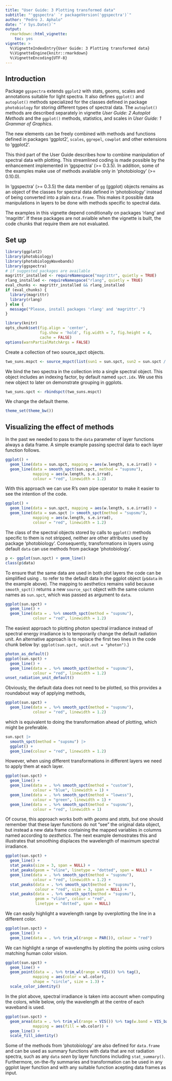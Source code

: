 ---
title: "User Guide: 3 Plotting transformed data"
subtitle: "'ggspectra' `r packageVersion('ggspectra')`"
author: "Pedro J. Aphalo"
date: "`r Sys.Date()`"
output: 
  rmarkdown::html_vignette:
    toc: yes
vignette: >
  %\VignetteIndexEntry{User Guide: 3 Plotting transformed data}
  %\VignetteEngine{knitr::rmarkdown}
  %\VignetteEncoding{UTF-8}
---

## Introduction

Package `ggspectra` extends `ggplot2` with stats, geoms, scales and annotations suitable for light spectra. It also defines `ggplot()` and  `autoplot()` methods specialized for the classes defined in package `photobiology` for storing different types of spectral data. The `autoplot()` methods are described separately in vignette _User Guide: 2 Autoplot Methods_ and the `ggplot()` methods, statistics, and scales in _User Guide: 1 Grammar of Graphics_.

The new elements can be freely combined with methods and functions defined in packages 'ggplot2', `scales`, `ggrepel`, `cowplot` and other extensions to 'ggplot2'.

This third part of the User Guide describes how to combine manipulation of spectral data with plotting. This streamlined coding is made possible by the enhancement implemented in 'ggspectra' (>= 0.3.5). In addition, some of the examples make use of methods available only in 'photobiology' (>= 0.10.0).

In 'ggspectra' (>= 0.3.5) the data member of `gg` (ggplot) objects remains as an object of the classes for spectral data defined in 'photobiology' instead of being converted into a plain `data.frame`. This makes it possible data manipulations in layers to be done with methods specific to spectral data.

The examples in this vignette depend conditionally on packages 'rlang' and 
'magrittr'. If these packages are not avialble when the vignette is built, the
code chunks that require them are not evaluated.

## Set up 

```{r}
library(ggplot2)
library(photobiology)
library(photobiologyWavebands)
library(ggspectra)
# if suggested packages are available
magrittr_installed <- requireNamespace("magrittr", quietly = TRUE)
rlang_installed <- requireNamespace("rlang", quietly = TRUE)
eval_chunks <- magrittr_installed && rlang_installed
if (eval_chunks) {
  library(magrittr)
  library(rlang)
} else {
  message("Please, install packages 'rlang' and 'magrittr'.")
}
```

```{r, include=FALSE, echo=FALSE}
library(knitr)
opts_chunk$set(fig.align = 'center', 
               fig.show = 'hold', fig.width = 7, fig.height = 4,
               cache = FALSE)
options(warnPartialMatchArgs = FALSE)
```

Create a collection of two source_spct objects.

```{r}
two_suns.mspct <- source_mspct(list(sun1 = sun.spct, sun2 = sun.spct / 2))
```

We bind the two spectra in the collection into a single spectral object. This object
includes an indexing factor, by default named `spct.idx`. We use this new object to 
later on demonstrate grouping in ggplots.

```{r}
two_suns.spct <- rbindspct(two_suns.mspct)
```

We change the default theme.

```{r}
theme_set(theme_bw())
```

## Visualizing the effect of methods

In the past we needed to pass to the `data` parameter of layer functions always a data frame. A simple example passing spectral data to each layer function follows.

```{r, eval=eval_chunks}
ggplot() + 
  geom_line(data = sun.spct, mapping = aes(w.length, s.e.irrad)) + 
  geom_line(data = smooth_spct(sun.spct, method = "supsmu"), 
            mapping = aes(w.length, s.e.irrad), 
            colour = "red", linewidth = 1.2)
```

With this approach we can use R's own pipe operator to make it easier to see the intention of the code.

```{r, eval=eval_chunks}
ggplot() + 
  geom_line(data = sun.spct, mapping = aes(w.length, s.e.irrad)) + 
  geom_line(data = sun.spct |> smooth_spct(method = "supsmu"), 
            mapping = aes(w.length, s.e.irrad), 
            colour = "red", linewidth = 1.2)
```

The class of the spectral objects stored by calls to `ggplot()` methods specific
to them is not stripped, neither are other attributes used by package
'photobiology'. Consequently, transformations in layers using default `data` can
use methods from package 'photobiology'.

```{r, eval = eval_chunks}
p <- ggplot(sun.spct) + geom_line()
class(p$data)
```
To ensure that the same data are used in both plot layers the code can be simplified using `.` to refer to the default data in the ggplot object (`p$data` in the example above). The mapping to aesthetics remains valid because `smooth_spct()` returns a new `source_spct` object with the same column names as `sun.spct`, which was passed as argument to `data`. 

```{r, eval = eval_chunks}
ggplot(sun.spct) + 
  geom_line() + 
  geom_line(data = . %>% smooth_spct(method = "supsmu"), 
            colour = "red", linewidth = 1.2)
```

The easiest approach to plotting photon spectral irradiance instead of spectral energy irradiance is to temporarily change the default radiation unit. An alternative approach is to replace the first two lines in the code chunk below by: `ggplot(sun.spct, unit.out = "photon")`.)

```{r, eval = eval_chunks}
photon_as_default()
ggplot(sun.spct) + 
  geom_line() + 
  geom_line(data = . %>% smooth_spct(method = "supsmu"), 
            colour = "red", linewidth = 1.2)
unset_radiation_unit_default()
```

Obviously, the default data does not need to be plotted, so this provides a roundabout way of applying methods,

```{r, eval=FALSE}
ggplot(sun.spct) + 
  geom_line(data = . %>% smooth_spct(method = "supsmu"), 
            colour = "red", linewidth = 1.2)
```
 
which is equivalent to doing the transformation ahead of plotting, which might be preferable.
 
```{r, eval=eval_chunks}
sun.spct |> 
  smooth_spct(method = "supsmu") |>
  ggplot() + 
  geom_line(colour = "red", linewidth = 1.2)
```

However, when using different transformations in different layers we need to apply them at each layer. 

```{r, eval = eval_chunks}
ggplot(sun.spct) + 
  geom_line() + 
  geom_line(data = . %>% smooth_spct(method = "custom"), 
            colour = "blue", linewidth = 1) +
  geom_line(data = . %>% smooth_spct(method = "lowess"), 
            colour = "green", linewidth = 1) +
  geom_line(data = . %>% smooth_spct(method = "supsmu"), 
            colour = "red", linewidth = 1)
```

Of course, this approach works both with _geoms_ and _stats_, but one should remember that these layer functions do not "see" the original data object, but instead a new data frame containing the mapped variables in columns named according to _aesthetics_. The next example demostrates this and illustrates that smoothing displaces the wavelength of maximum spectral irradiance.

```{r, eval = eval_chunks}
ggplot(sun.spct) + 
  geom_line() + 
  stat_peaks(size = 3, span = NULL) +
  stat_peaks(geom = "vline", linetype = "dotted", span = NULL) +
  geom_line(data = . %>% smooth_spct(method = "supsmu"), 
            colour = "red", linewidth = 1.2) +
  stat_peaks(data = . %>% smooth_spct(method = "supsmu"),
             colour = "red", size = 3, span = NULL) +
  stat_peaks(data = . %>% smooth_spct(method = "supsmu"),
             geom = "vline", colour = "red", 
             linetype = "dotted", span = NULL)
```

We can easily highlight a wavelength range by overplotting the line in a different color.

```{r, eval = eval_chunks}
ggplot(sun.spct) + 
  geom_line() + 
  geom_line(data = . %>% trim_wl(range = PAR()), colour = "red")
```

We can highlight a range of wavelengths by plotting the points using colors matching human color vision.

```{r, eval = eval_chunks}
ggplot(sun.spct) + 
  geom_line() + 
  geom_point(data = . %>% trim_wl(range = VIS()) %>% tag(),
            mapping = aes(color = wl.color),
            shape = "circle", size = 1.3) +
  scale_color_identity()
```

In the plot above, spectral irradiance is taken into account when computing the colors, while below, only the wavelength at the centre of each waveband is used.

```{r, eval = eval_chunks}
ggplot(sun.spct) + 
  geom_area(data = . %>% trim_wl(range = VIS()) %>% tag(w.band = VIS_bands()),
            mapping = aes(fill = wb.color)) +
  geom_line() + 
  scale_fill_identity()
```

Some of the methods from 'photobiology' are also defined for `data.frame` and can be used as summary functions with data that are not radiation spectra, such as any `data` _seen_ by layer functions including `stat_summary()`. Furthermore, on-the-fly summaries and transformation can be used in any ggplot layer function and with any suitable function acepting data frames as input.

